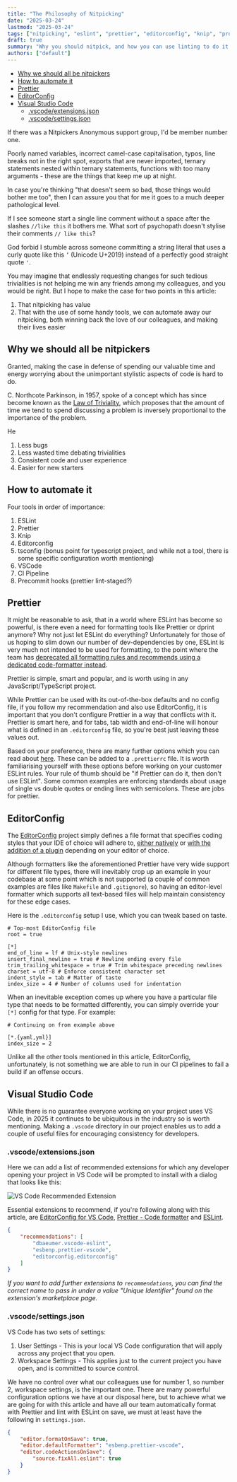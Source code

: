 ```yaml
---
title: "The Philosophy of Nitpicking"
date: "2025-03-24"
lastmod: "2025-03-24"
tags: ["nitpicking", "eslint", "prettier", "editorconfig", "knip", "programming", "typescript"]
draft: true
summary: "Why you should nitpick, and how you can use linting to do it without making your colleagues hate you"
authors: ["default"]
---
```


- [Why we should all be nitpickers](#why-we-should-all-be-nitpickers)
- [How to automate it](#how-to-automate-it)
- [Prettier](#prettier)
- [EditorConfig](#editorconfig)
- [Visual Studio Code](#visual-studio-code)
	- [.vscode/extensions.json](#vscodeextensionsjson)
	- [.vscode/settings.json](#vscodesettingsjson)

If there was a Nitpickers Anonymous support group, I'd be member number one.

Poorly named variables, incorrect camel-case capitalisation, typos, line breaks not in the right spot, exports that are never imported, ternary statements nested within ternary statements, functions with too many arguments - these are the things that keep me up at night.

In case you're thinking "that doesn't seem so bad, those things would bother me too", then I can assure you that for me it goes to a much deeper pathological level.

If I see someone start a single line comment without a space after the slashes `//like this` it bothers me. What sort of psychopath doesn't stylise their comments `// like this`?

God forbid I stumble across someone committing a string literal that uses a curly quote like this `’` (Unicode U+2019) instead of a perfectly good straight quote `'`.

You may imagine that endlessly requesting changes for such tedious trivialities is not helping me win any friends among my colleagues, and you would be right. But I hope to make the case for two points in this article:

1. That nitpicking has value
2. That with the use of some handy tools, we can automate away our nitpicking, both winning back the love of our colleagues, and making their lives easier

## Why we should all be nitpickers

Granted, making the case in defense of spending our valuable time and energy worrying about the unimportant stylistic aspects of code is hard to do.

C. Northcote Parkinson, in 1957, spoke of a concept which has since become known as the [Law of Triviality](https://en.wikipedia.org/wiki/Law_of_triviality), which proposes that the amount of time we tend to spend discussing a problem is inversely proportional to the importance of the problem.

He

1. Less bugs
2. Less wasted time debating trivialities
3. Consistent code and user experience
4. Easier for new starters

## How to automate it

Four tools in order of importance:

1. ESLint
2. Prettier
3. Knip
4. Editorconfig
5. tsconfig (bonus point for typescript project, and while not a tool, there is some specific configuration worth mentioning)
6. VSCode
7. CI Pipeline
8. Precommit hooks (prettier lint-staged?)

## Prettier

It might be reasonable to ask, that in a world where ESLint has become so powerful, is there even a need for formatting tools like Prettier or dprint anymore? Why not just let ESLint do everything? Unfortunately for those of us hoping to slim down our number of dev-dependencies by one, ESLint is very much not intended to be used for formatting, to the point where the team has [deprecated all formatting rules and recommends using a dedicated code-formatter instead](https://eslint.org/blog/2023/10/deprecating-formatting-rules).

Prettier is simple, smart and popular, and is worth using in any JavaScript/TypeScript project.

While Prettier can be used with its out-of-the-box defaults and no config file, if you follow my recommendation and also use EditorConfig, it is important that you don't configure Prettier in a way that conflicts with it. Prettier is smart here, and for tabs, tab width and end-of-line will honour what is defined in an `.editorconfig` file, so you're best just leaving these values out.

Based on your preference, there are many further options which you can read about [here](https://prettier.io/docs/options). These can be added to a `.prettierrc` file. It is worth familiarising yourself with these options before working on your customer ESLint rules. Your rule of thumb should be "if Prettier can do it, then don't use ESLint". Some common examples are enforcing standards about usage of single vs double quotes or ending lines with semicolons. These are jobs for prettier.

## EditorConfig

The [EditorConfig](https://editorconfig.org/) project simply defines a file format that specifies coding styles that your IDE of choice will adhere to, [either natively](https://editorconfig.org/#pre-installed) or [with the addition of a plugin](https://editorconfig.org/#download) depending on your editor of choice.

Although formatters like the aforementioned Prettier have very wide support for different file types, there will inevitably crop up an example in your codebase at some point which is not supported (a couple of common examples are files like `Makefile` and `.gitignore`), so having an editor-level formatter which supports all text-based files will help maintain consistency for these edge cases.

Here is the `.editorconfig` setup I use, which you can tweak based on taste.

```shell
# Top-most EditorConfig file
root = true

[*]
end_of_line = lf # Unix-style newlines
insert_final_newline = true # Newline ending every file
trim_trailing_whitespace = true # Trim whitespace preceding newlines
charset = utf-8 # Enforce consistent character set
indent_style = tab # Matter of taste
index_size = 4 # Number of columns used for indentation
```

When an inevitable exception comes up where you have a particular file type that needs to be formatted differently, you can simply override your `[*]` config for that type. For example:

```shell
# Continuing on from example above

[*.{yaml,yml}]
index_size = 2
```

Unlike all the other tools mentioned in this article, EditorConfig, unfortunately, is not something we are able to run in our CI pipelines to fail a build if an offense occurs.

## Visual Studio Code

While there is no guarantee everyone working on your project uses VS Code, in 2025 it continues to be ubiquitous in the industry so is worth mentioning.
Making a `.vscode` directory in our project enables us to add a couple of useful files for encouraging consistency for developers.

### .vscode/extensions.json

Here we can add a list of recommended extensions for which any developer opening your project in VS Code will be prompted to install with a dialog that looks like this:

![VS Code Recommended Extension](/static/images/nitpicking/vscode_recommended_extension.webp)

Essential extensions to recommend, if you're following along with this article, are [EditorConfig for VS Code](https://marketplace.visualstudio.com/items?itemName=EditorConfig.EditorConfig), [Prettier - Code formatter](https://marketplace.visualstudio.com/items?itemName=esbenp.prettier-vscode) and [ESLint](https://marketplace.visualstudio.com/items?itemName=dbaeumer.vscode-eslint).

```json
{
	"recommendations": [
		"dbaeumer.vscode-eslint",
		"esbenp.prettier-vscode",
		"editorconfig.editorconfig"
	]
}
```

_If you want to add further extensions to `recommendations`, you can find the correct name to pass in under a value "Unique Identifier" found on the extension's marketplace page._

### .vscode/settings.json

VS Code has two sets of settings:

1. User Settings - This is your local VS Code configuration that will apply across any project that you open.
2. Workspace Settings - This applies just to the current project you have open, and is committed to source control.

We have no control over what our colleagues use for number 1, so number 2, workspace settings, is the important one.
There are many powerful configuration options we have at our disposal here, but to achieve what we are going for with this article and have all our team automatically format with Prettier and lint with ESLint on save, we must at least have the following in `settings.json`.

```json
{
	"editor.formatOnSave": true,
	"editor.defaultFormatter": "esbenp.prettier-vscode",
	"editor.codeActionsOnSave": {
		"source.fixAll.eslint": true
	}
}
```
